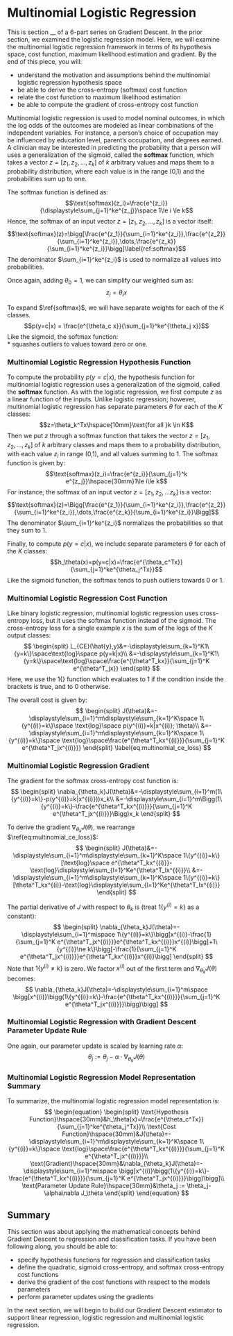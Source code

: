 <script type="text/x-mathjax-config">
MathJax.Hub.Config({
TeX: {
equationNumbers: {
autoNumber: "all",
formatNumber: function (n) {return ''+n}
}
}});</script>

# Multinomial Logistic Regression
This is section __ of a 6-part series on Gradient Descent. In the prior section, we examined the logistic regression model. Here, we will examine the multinomial logistic regression framework in terms of its hypothesis space, cost function, maximum likelihood estimation and gradient. By the end of this piece, you will:

* understand the motivation and assumptions behind the multinomial logistic regression hypothesis space     
* be able to derive the cross-entropy (softmax) cost function    
* relate the cost function to maximum likelihood estimation         
* be able to compute the gradient of cross-entropy cost function  

Multinomial logistic regression is used to model nominal outcomes, in which the log odds of the outcomes are modeled as linear combinations of the independent variables. For instance, a person's choice of occupation may be influenced by education level, parent's occupation, and degrees earned. A clinician may be interested in predicting the probability that a person will  
uses a generalization of the sigmoid, called the **softmax** function, which takes a vector $z=[z_1, z_2,\dots,z_k]$ of $k$ arbitrary values and maps them to a probability distribution, where each value is in the range (0,1) and the probabilities sum up to one.

The softmax function is defined as:
$$\text{softmax}(z_i)=\frac{e^{z_i}}{\displaystyle\sum_{j=1}^ke^{z_j}}\space 1\le i \le k$$
Hence, the softmax of an input vector $z=[z_1, z_2,\dots,z_k]$ is a vector itself:
$$\text{softmax}(z)=\bigg[\frac{e^{z_1}}{\sum_{i=1}^ke^{z_i}},\frac{e^{z_2}}{\sum_{i=1}^ke^{z_i}},\dots,\frac{e^{z_k}}{\sum_{i=1}^ke^{z_i}}\bigg]\label{ref:softmax}$$
The denominator $\sum_{i=1}^ke^{z_i}$ is used to normalize all values into probabilities. 

Once again, adding $\theta_0=1$, we can simplify our weighted sum as:
$$z_i=\theta_i x$$

To expand $\ref{softmax}$, we will have separate weights for each of the $K$ classes.
$$p(y=c|x) = \frac{e^{\theta_c x}}{\sum_{j=1}^ke^{\theta_j x}}$$
Like the sigmoid, the softmax function:     
* squashes outliers to values toward zero or one.


### Multinomial Logistic Regression Hypothesis Function  
To compute the probability $p(y=c|x)$, the hypothesis function for multinomial logistic regression uses a generalization of the sigmoid, called the **softmax** function. As with the logistic regression, we first compute $z$ as a linear function of the inputs. Unlike logistic regression; however, multinomial logistic regression has separate parameters $\theta$ for each of the $K$ classes:
$$z=\theta_k^Tx\hspace{10mm}\text{for all }k \in K$$
Then we put $z$ through a softmax function that takes the vector $z=[z_1, z_2, \dots, z_k]$ of $k$ arbitrary classes and maps them to a probability distribution, with each value $z_i$ in range (0,1), and all values summing to 1. The softmax function is given by:
$$\text{softmax}(z_i)=\frac{e^{z_i}}{\sum_{j=1}^k e^{z_j}}\hspace{30mm}1\le i\le k$$
For instance, the softmax of an input vector $z=[z_1, z_2, \dots z_k]$ is a vector:
$$\text{softmax}(z)=\Bigg[\frac{e^{z_1}}{\sum_{i=1}^ke^{z_i}},\frac{e^{z_2}}{\sum_{i=1}^ke^{z_i}},\dots,\frac{e^{z_k}}{\sum_{i=1}^ke^{z_i}}\Bigg]$$
The denominator $\sum_{i=1}^ke^{z_i}$ normalizes the probabilities so that they sum to 1. 

Finally, to compute $p(y=c|x)$, we include separate parameters $\theta$ for each of the $K$ classes:
$$h_\theta(x)=p(y=c|x)=\frac{e^{\theta_c^Tx}}{\sum_{j=1}^ke^{\theta_j^Tx}}$$
Like the sigmoid function, the softmax tends to push outliers towards 0 or 1.

### Multinomial Logistic Regression Cost Function    
Like binary logistic regression, multinomial logistic regression uses cross-entropy loss, but it uses the softmax function instead of the sigmoid. The cross-entropy loss for a single example $x$ is the sum of the logs of the $K$ output classes:
$$
\begin{split}
L_{CE}(\hat{y},y)&=-\displaystyle\sum_{k=1}^K1\{y=k\}\space\text{log}\space p(y=k|x)\\
&=-\displaystyle\sum_{k=1}^K1\{y=k\}\space\text{log}\space\frac{e^{\theta^T_kx}}{\sum_{j=1}^K e^{\theta^T_jx}}
\end{split}
$$
Here, we use the $1\{\}$ function which evaluates to 1 if the condition inside the brackets is true, and to 0 otherwise.

The overall cost is given by:
$$
\begin{split}
J(\theta)&=-\displaystyle\sum_{i=1}^m\displaystyle\sum_{k=1}^K\space 1\{y^{(i)}=k\}\space \text{log}\space p(y^{(i)}=k|x^{(i)}; \theta)\\
&=-\displaystyle\sum_{i=1}^m\displaystyle\sum_{k=1}^K\space 1\{y^{(i)}=k\}\space \text{log}\space\frac{e^{\theta^T_kx^{(i)}}}{\sum_{j=1}^K e^{\theta^T_jx^{(i)}}}
\end{split}
\label{eq:multinomial_ce_loss}
$$

### Multinomial Logistic Regression Gradient          
The gradient for the softmax cross-entropy cost function is:
$$
\begin{split}
\nabla_{\theta_k}J(\theta)&=-\displaystyle\sum_{i=1}^m(1\{y^{(i)}=k\}-p(y^{(i)}=k|x^{(i)}))x_k\\
&=-\displaystyle\sum_{i=1}^m\Bigg(1\{y^{(i)}=k\}-\frac{e^{\theta^T_kx^{(i)}}}{\sum_{j=1}^K e^{\theta^T_jx^{(i)}}}\Bigg)x_k
\end{split}
$$


To derive the gradient $\nabla_{\theta_k}J(\theta)$, we rearrange $\ref{eq:multinomial_ce_loss}$:
$$
\begin{split}
J(\theta)&=-\displaystyle\sum_{i=1}^m\displaystyle\sum_{k=1}^K\space 1\{y^{(i)}=k\}[\text{log}\space e^{\theta^T_kx^{(i)}}-\text{log}\displaystyle\sum_{l=1}^Ke^{\theta^T_lx^{(i)}}\\
&=-\displaystyle\sum_{i=1}^m\displaystyle\sum_{k=1}^K\space 1\{y^{(i)}=k\}[\theta^T_kx^{(i)}-\text{log}\displaystyle\sum_{l=1}^Ke^{\theta^T_lx^{(i)}}
\end{split}
$$

The partial derivative of $J$ with respect to $\theta_k$ is (treat $1\{y^{(i)}=k\}$ as a constant):
$$
\begin{split}
\nabla_{\theta_k}J(\theta)=-\displaystyle\sum_{i=1}^m\space 1\{y^{(i)}=k\}\bigg[x^{(i)}-\frac{1}{\sum_{j=1}^K e^{\theta^T_jx^{(i)}}}e^{\theta^T_kx^{(i)}}x^{(i)}\bigg]+1\{y^{(i)}\ne k\}\bigg[-\frac{1}{\sum_{j=1}^K e^{\theta^T_jx^{(i)}}}e^{\theta^T_kx^{(i)}}x^{(i)}\bigg]
\end{split}
$$
Note that $1\{y^{(i)}\ne k\}$ is zero. We factor $x^{(i)}$ out of the first term and $\nabla_{\theta_k}J(\theta)$ becomes:
$$
\nabla_{\theta_k}J(\theta)=-\displaystyle\sum_{i=1}^m\space \bigg[x^{(i)}\bigg(1\{y^{(i)}=k\}-\frac{e^{\theta^T_kx^{(i)}}}{\sum_{j=1}^K e^{\theta^T_jx^{(i)}}}\bigg)\bigg]
$$

### Multinomial Logistic Regression with Gradient Descent Parameter Update Rule   
One again, our parameter update is scaled by learning rate $\alpha$:
$$\theta_j:=\theta_j - \alpha\cdot\nabla_{\theta_k}J(\theta)$$

### Multinomial Logistic Regression Model Representation Summary
To summarize, the multinomial logistic regression model representation is:
$$
\begin{equation}
\begin{split}
\text{Hypothesis Function}\hspace{30mm}&h_\theta(x)=\frac{e^{\theta_c^Tx}}{\sum_{j=1}^ke^{\theta_j^Tx}}\\
\text{Cost Function}\hspace{30mm}&J(\theta)=-\displaystyle\sum_{i=1}^m\displaystyle\sum_{k=1}^K\space 1\{y^{(i)}=k\}\space \text{log}\space\frac{e^{\theta^T_kx^{(i)}}}{\sum_{j=1}^K e^{\theta^T_jx^{(i)}}}\\
\text{Gradient}\hspace{30mm}&\nabla_{\theta_k}J(\theta)=-\displaystyle\sum_{i=1}^m\space \bigg[x^{(i)}\bigg(1\{y^{(i)}=k\}-\frac{e^{\theta^T_kx^{(i)}}}{\sum_{j=1}^K e^{\theta^T_jx^{(i)}}}\bigg)\bigg]\\
\text{Parameter Update Rule}\hspace{30mm}&\theta_j := \theta_j-\alpha\nabla J_\theta
\end{split}
\end{equation}
$$

## Summary  
This section was about applying the mathematical concepts behind Gradient Descent to regression and classification tasks. If you have been following along, you should be able to:   

* specify hypothesis functions for regression and classification tasks     
* define the quadratic, sigmoid cross-entropy, and softmax cross-entropy cost functions    
* derive the gradient of the cost functions with respect to the models parameters    
* perform parameter updates using the gradients    

In the next section, we will begin to build our Gradient Descent estimator to support linear regression, logistic regression and multinomial logistic regression.
